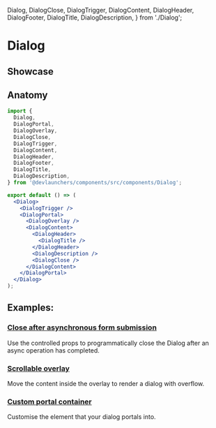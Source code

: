 
  Dialog,
  DialogClose,
  DialogTrigger,
  DialogContent,
  DialogHeader,
  DialogFooter,
  DialogTitle,
  DialogDescription,
} from './Dialog';

# Dialog

<Meta of={DialogStories} />

<Description of={DialogStories} />

## Showcase

<div className='flex gap-4'>
  <Dialog>
    <DialogTrigger asChild>
      <Button buttonType="primary" buttonSize="standard">
        Empty
      </Button>
    </DialogTrigger>
    <DialogContent>
      <DialogHeader>
        <DialogTitle>
          <div className="h-8 w-96 bg-white uppercase" />
        </DialogTitle>
      </DialogHeader>
      <div className="h-36 w-96 bg-grayscale-100"></div>
      <div className="h-8 w-96 bg-white"></div>
    </DialogContent>
  </Dialog>
  <Dialog>
    <DialogTrigger asChild>
      <Button buttonType="primary" buttonSize="standard">
        Submit
      </Button>
    </DialogTrigger>
    <DialogContent >
      <DialogHeader>
        <h3 className="font-nunito-sans uppercase tracking-wider h-6 flex w-[448px] items-center">
          <DialogTitle>Terms of services</DialogTitle>
        </h3>
      </DialogHeader>
      <div className="h-36 max-w-md overflow-y-auto font-nunito-sans">
        <p className="pr-6 text-base">
          By accessing or using our services, you agree to abide by our
          terms and conditions. This includes adherence to our privacy
          policy, responsible use of the service, and acknowledgment of
          any disclaimers or limitations of liability outlined therein.
          Your continued use of the service constitutes acceptance of
          these terms. By accessing or using our services, you agree to
          abide by our terms and conditions. This includes adherence to
          our privacy policy, responsible use of the service, and
          acknowledgment of any disclaimers or limitations of liability
          outlined therein. Your continued use of the service constitutes
          acceptance of these terms.
        </p>
      </div>
      <DialogFooter className="flex w-[448px] items-center justify-between gap-6">
        <div className="flex h-10 w-full items-center justify-between font-nunito-sans">
          <div className="flex items-center justify-center">
            <Checkbox />
            <p className="ml-2">I've read the terms of services</p>
          </div>
          <DialogClose>
            <Button buttonType="primary" buttonSize="standard">
              Submit
            </Button>
          </DialogClose>
        </div>
      </DialogFooter>
    </DialogContent>
  </Dialog>
  <Dialog>
    <DialogTrigger asChild>
      <Button buttonType="primary" buttonSize="standard">
        Subscribe!
      </Button>
    </DialogTrigger>
    <DialogContent >
      <DialogHeader>
        {/* eslint-disable-next-line tailwindcss/no-arbitrary-value */}
        <h3 className="flex h-6 w-[448px] items-center font-nunito-sans uppercase tracking-wider">
          Subscribe to our newsletter
        </h3>
      </DialogHeader>
      <div className="">
        {/* eslint-disable-next-line tailwindcss/no-arbitrary-value */}
        <p className="mb-4 w-[448px] pl-8 font-nunito-sans">
          <DialogDescription>
            Subscribe to our newsletter for the latest trends and
            exclusive content delivered straight to your inbox!
          </DialogDescription>
        </p>
        <div className="ml-8 flex flex-col items-center justify-center">
          <h3 className="ml-4 mb-2 w-full font-nunito-sans text-sm font-bold uppercase tracking-wide">
            Email address
          </h3>
          <input
            className="w-full rounded-lg border-2 border-solid border-black p-4"
            type="email"
            placeholder="Enter your email address"
          />
        </div>
      </div>
      <DialogFooter className="flex w-[448px] items-center justify-end gap-6">
        <DialogClose>
          <Button buttonType="alternative" buttonSize="standard">
            {' '}
            dismiss{' '}
          </Button>
        </DialogClose>
        <DialogClose>
          <Button buttonType="primary" buttonSize="standard">
            {' '}
            Subscribe{' '}
          </Button>
        </DialogClose>
      </DialogFooter>
    </DialogContent>
  </Dialog>    
  <Dialog>
    <DialogTrigger asChild>
      <Button buttonType="primary" buttonSize="standard">
        Role
      </Button>
    </DialogTrigger>
    <DialogContent>
      <DialogHeader>
        <h3 className="w-[448px] font-nunito-sans uppercase tracking-wider h-6 flex items-center">
          <DialogTitle>Select your role</DialogTitle>
        </h3>
      </DialogHeader>
      <div className="flex max-w-md flex-wrap items-center justify-center gap-6 bg-grayscale-100 py-6 text-lg">
        {[
          'developer',
          'designer',
          'researcher',
          'project manager',
          'other',
        ].map((role, i) => {
          return (
              <button
                key={i}
                className={`rounded-3xl border-2 border-solid border-black p-4 font-nunito-sans capitalize ${
                  i === 0 ? 'bg-black text-white' : 'bg-white text-black'
                } `}
              >
                {' '}
                {role}
              </button>
            );
          })}
      </div>
      <DialogFooter className="flex w-[448px] items-center justify-end gap-6">
        <div className="flex h-10 w-full items-center justify-between">
          <h3 className="font-nunito-sans text-lg">Step 1 out of 5</h3>
          <div className="flex gap-4">
            <Button buttonType="primary" buttonSize="standard">
              Previous
            </Button>
            <Button buttonType="primary" buttonSize="standard">
              Next
            </Button>
          </div>
        </div>
      </DialogFooter>
    </DialogContent>
  </Dialog>        
</div>

## Anatomy

```jsx
import {
  Dialog,
  DialogPortal,
  DialogOverlay,
  DialogClose,
  DialogTrigger,
  DialogContent,
  DialogHeader,
  DialogFooter,
  DialogTitle,
  DialogDescription,
} from '@devlaunchers/components/src/components/Dialog';

export default () => (
  <Dialog>
    <DialogTrigger />
    <DialogPortal>
      <DialogOverlay />
      <DialogContent>
        <DialogHeader>
          <DialogTitle />
        </DialogHeader>
        <DialogDescription />
        <DialogClose />
      </DialogContent>
    </DialogPortal>
  </Dialog>
);
```

## Examples:
### [Close after asynchronous form submission](https://www.radix-ui.com/primitives/docs/components/dialog#close-after-asynchronous-form-submission)
<p className="!mt-0 !text-base">Use the controlled props to programmatically close the Dialog after an async operation has completed.</p>

### [Scrollable overlay](https://www.radix-ui.com/primitives/docs/components/dialog#scrollable-overlay)
<p className="!mt-0 !text-base">Move the content inside the overlay to render a dialog with overflow.</p>

### [Custom portal container](https://www.radix-ui.com/primitives/docs/components/dialog#custom-portal-container)
<p className="!mt-0 !text-base">Customise the element that your dialog portals into.</p>

<Stories />
